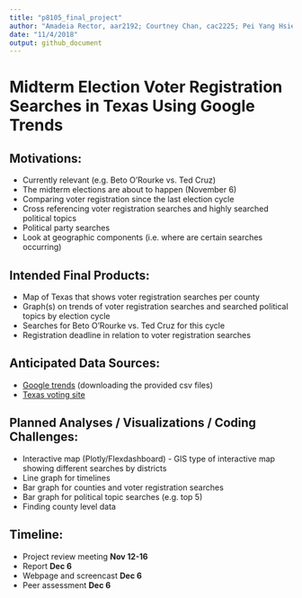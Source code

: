 ```yaml
---
title: "p8105_final_project"
author: "Amadeia Rector, aar2192; Courtney Chan, cac2225; Pei Yang Hsieh, ph2538; Qiu Xia Guan, qg2155; Francois Ban, kb2977"
date: "11/4/2018"
output: github_document
---
```

# Midterm Election Voter Registration Searches in Texas Using Google Trends

## Motivations:

- Currently relevant (e.g. Beto O'Rourke vs. Ted Cruz)
- The midterm elections are about to happen (November 6)
- Comparing voter registration since the last election cycle
- Cross referencing voter registration searches and highly searched political topics
- Political party searches
- Look at geographic components (i.e. where are certain searches occurring)

## Intended Final Products:

- Map of Texas that shows voter registration searches per county
- Graph(s) on trends of voter registration searches and searched political topics by election cycle
- Searches for Beto O'Rourke vs. Ted Cruz for this cycle
- Registration deadline in relation to voter registration searches

## Anticipated Data Sources:

- [Google trends](http://googletrends.github.io/data/)  (downloading the provided csv files) 
- [Texas voting site](https://www.votetexas.gov/register-to-vote/)

## Planned Analyses / Visualizations / Coding Challenges:

- Interactive map (Plotly/Flexdashboard)
      - GIS type of interactive map showing different searches by districts 
- Line graph for timelines
- Bar graph for counties and voter registration searches
- Bar graph for political topic searches (e.g. top 5)
- Finding county level data 

## Timeline:

- Project review meeting **Nov 12-16**
- Report **Dec 6**
- Webpage and screencast **Dec 6**
- Peer assessment **Dec 6**



